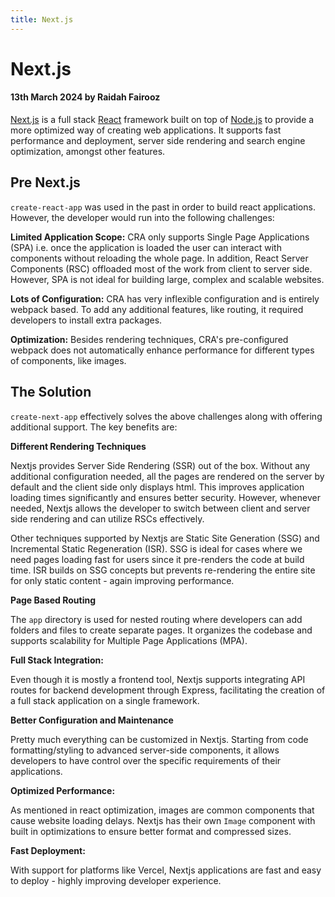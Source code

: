 ```yaml
---
title: Next.js
---
```


# Next.js

#### 13th March 2024 by Raidah Fairooz

[Next.js](https://nextjs.org) is a full stack [React](https://react.dev) framework built on top of [Node.js](https://nodejs.org/en) to provide a more optimized way of creating web applications. It supports fast performance and deployment, server side rendering and search engine optimization, amongst other features.

## Pre Next.js

`create-react-app` was used in the past in order to build react applications. However, the developer would run into the following challenges:

**Limited Application Scope:** CRA only supports Single Page Applications (SPA) i.e. once the application is loaded the user can interact with components without reloading the whole page. In addition, React Server Components (RSC) offloaded most of the work from client to server side. However, SPA is not ideal for building large, complex and scalable websites.

**Lots of Configuration:** CRA has very inflexible configuration and is entirely webpack based. To add any additional features, like routing, it required developers to install extra packages.

**Optimization:** Besides rendering techniques, CRA's pre-configured webpack does not automatically enhance performance for different types of components, like images.

## The Solution

`create-next-app` effectively solves the above challenges along with offering additional support. The key benefits are:

**Different Rendering Techniques**

Nextjs provides Server Side Rendering (SSR) out of the box. Without any additional configuration needed, all the pages are rendered on the server by default and the client side only displays html. This improves application loading times significantly and ensures better security. However, whenever needed, Nextjs allows the developer to switch between client and server side rendering and can utilize RSCs effectively.

Other techniques supported by Nextjs are Static Site Generation (SSG) and Incremental Static Regeneration (ISR). SSG is ideal for cases where we need pages loading fast for users since it pre-renders the code at build time. ISR builds on SSG concepts but prevents re-rendering the entire site for only static content - again improving performance.

**Page Based Routing**

The `app` directory is used for nested routing where developers can add folders and files to create separate pages. It organizes the codebase and supports scalability for Multiple Page Applications (MPA).

**Full Stack Integration:**

Even though it is mostly a frontend tool, Nextjs supports integrating API routes for backend development through Express, facilitating the creation of a full stack application on a single framework.

**Better Configuration and Maintenance**

Pretty much everything can be customized in Nextjs. Starting from code formatting/styling to advanced server-side components, it allows developers to have control over the specific requirements of their applications.

**Optimized Performance:**

As mentioned in react optimization, images are common components that cause website loading delays. Nextjs has their own `Image` component with built in optimizations to ensure better format and compressed sizes.

**Fast Deployment:**

With support for platforms like Vercel, Nextjs applications are fast and easy to deploy - highly improving developer experience.

##
